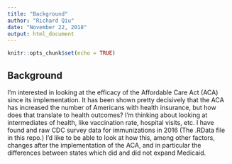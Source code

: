 ```yaml
---
title: "Background"
author: "Richard Qiu"
date: "November 22, 2018"
output: html_document
---
```


```r
knitr::opts_chunk$set(echo = TRUE)
```

## Background

I'm interested in looking at the efficacy of the Affordable Care Act (ACA) since its implementation. It has been shown pretty decisively that the ACA has increased the number of Americans with health insurance, but how does that translate to health outcomes? I'm thinking about looking at intermediates of health, like vaccination rate, hospital visits, etc. I have found and raw CDC survey data for immunizations in 2016 (The .RData file in this repo.) I'd like to be able to look at how this, among other factors, changes after the implementation of the ACA, and in particular the differences between states which did and did not expand Medicaid. 
